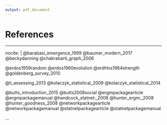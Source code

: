 ```yaml
---
output: pdf_document
---
```


\backmatter

<!-- 
If you'd like to change the name of the bibliography to something else,
delete "References" and replace it.
-->

# References

<!--
To remove the indentation of the first entry.
-->
\noindent

<!--
To create a hanging indent and spacing between entries.  These three lines may need to be removed for styles that don't require the hanging indent.
-->

\setlength{\parindent}{-0.20in}
\setlength{\leftskip}{0.20in}
\setlength{\parskip}{8pt}


<!--
This is just for testing with more citations for the bibliography at the end.  Add other entries into the list here if you'd like them to appear in the bibliography even if they weren't explicitly cited in the document.
-->

---
nocite: | 
  @barabasi_emergence_1999
  @baumer_modern_2017
  @beckydanning
  @chakrabarti_graph_2006

  @erdos1959random
  @erdos1960evolution
  @erdHos1964strength
  @goldenberg_survey_2010

  @li_assessing_2013
  @kolaczyk_statistical_2009
  @kolaczyk_statistical_2014
  
  
  
  @butts_introduction_2015
  @butts2008social
  @ergmpackagearticle
  @ergmpackagemanual
  @handcock_statnet:_2008
  @hunter_ergm:_2008
  @hunter_goodness_2008
  @networkpackagearticle
  @networkpackagemanual
  @statnetpackagearticle
  @statnetpackagemanual
  
  
...









